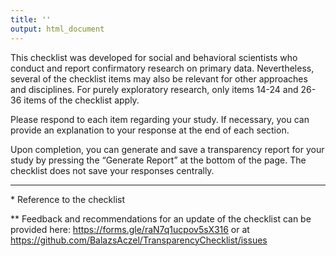 ```yaml
---
title: ''
output: html_document
---
```


This checklist was developed for social and behavioral scientists who conduct and report confirmatory research on primary data.
Nevertheless, several of the checklist items may also be relevant for other approaches and disciplines.
For purely exploratory research, only items 14-24 and 26-36 items of the checklist apply. 


Please respond to each item regarding your study. If necessary, you can provide an explanation to your response at the
end of each section.


Upon completion, you can generate and save a transparency report for your study by pressing the “Generate Report”
at the bottom of the page. The checklist does not save your responses centrally.

-----

\* Reference to the checklist

\*\* Feedback and recommendations for an update of the checklist can be provided here: [https://forms.gle/raN7q1ucpov5sX316](https://forms.gle/raN7q1ucpov5sX316) or at [https://github.com/BalazsAczel/TransparencyChecklist/issues](https://github.com/BalazsAczel/TransparencyChecklist/issues)